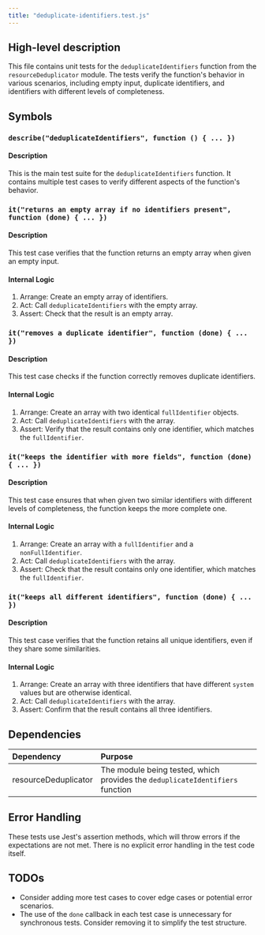 ```yaml
---
title: "deduplicate-identifiers.test.js"
---
```


## High-level description
This file contains unit tests for the `deduplicateIdentifiers` function from the `resourceDeduplicator` module. The tests verify the function's behavior in various scenarios, including empty input, duplicate identifiers, and identifiers with different levels of completeness.

## Symbols

### `describe("deduplicateIdentifiers", function () { ... })`
#### Description
This is the main test suite for the `deduplicateIdentifiers` function. It contains multiple test cases to verify different aspects of the function's behavior.

### `it("returns an empty array if no identifiers present", function (done) { ... })`
#### Description
This test case verifies that the function returns an empty array when given an empty input.

#### Internal Logic
1. Arrange: Create an empty array of identifiers.
2. Act: Call `deduplicateIdentifiers` with the empty array.
3. Assert: Check that the result is an empty array.

### `it("removes a duplicate identifier", function (done) { ... })`
#### Description
This test case checks if the function correctly removes duplicate identifiers.

#### Internal Logic
1. Arrange: Create an array with two identical `fullIdentifier` objects.
2. Act: Call `deduplicateIdentifiers` with the array.
3. Assert: Verify that the result contains only one identifier, which matches the `fullIdentifier`.

### `it("keeps the identifier with more fields", function (done) { ... })`
#### Description
This test case ensures that when given two similar identifiers with different levels of completeness, the function keeps the more complete one.

#### Internal Logic
1. Arrange: Create an array with a `fullIdentifier` and a `nonFullIdentifier`.
2. Act: Call `deduplicateIdentifiers` with the array.
3. Assert: Check that the result contains only one identifier, which matches the `fullIdentifier`.

### `it("keeps all different identifiers", function (done) { ... })`
#### Description
This test case verifies that the function retains all unique identifiers, even if they share some similarities.

#### Internal Logic
1. Arrange: Create an array with three identifiers that have different `system` values but are otherwise identical.
2. Act: Call `deduplicateIdentifiers` with the array.
3. Assert: Confirm that the result contains all three identifiers.

## Dependencies
| Dependency | Purpose |
|:-----------|:--------|
| resourceDeduplicator | The module being tested, which provides the `deduplicateIdentifiers` function |

## Error Handling
These tests use Jest's assertion methods, which will throw errors if the expectations are not met. There is no explicit error handling in the test code itself.

## TODOs
- Consider adding more test cases to cover edge cases or potential error scenarios.
- The use of the `done` callback in each test case is unnecessary for synchronous tests. Consider removing it to simplify the test structure.